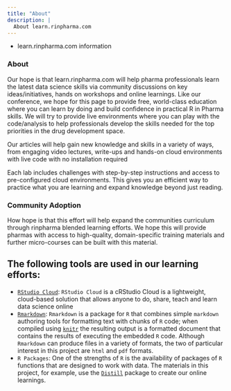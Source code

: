 ```yaml
---
title: "About"
description: |
  About learn.rinpharma.com
---
```


* learn.rinpharma.com information

### About

Our hope is that learn.rinpharma.com will help pharma professionals learn the latest data science skills via community discussions on key ideas/initiatives, hands on workshops and online learnings. Like our conference, we hope for this page to provide free, world-class education where you can learn by doing and build confidence in practical R in Pharma skills. We will try to provide live environments where you can play with the code/analysis to help professionals develop the skills needed for the top priorities in the drug development space.

Our articles will help gain new knowledge and skills in a variety of ways, from engaging video lectures, write-ups and hands-on cloud environments with live code with no installation required

Each lab includes challenges with step-by-step instructions and access to pre-configured cloud environments. This gives you an efficient way to practice what you are learning and expand knowledge beyond just reading.

### Community Adoption

How hope is that this effort will help expand the communities curriculum through rinpharma blended learning efforts. We hope this will provide pharmas with access to high-quality, domain-specific training materials and further micro-courses can be built with this material. 

## The following tools are used in our learning efforts:

* [`RStudio Cloud`](https://rstudio.cloud/): `RStudio Cloud` is a cRStudio Cloud is a lightweight, cloud-based solution that allows anyone to do, share, teach and learn data science online
* [`Rmarkdown`](http://rmarkdown.rstudio.com/index.html): `Rmarkdown` is a package for `R` that combines simple `markdown` authoring tools for formatting text with chunks of `R` code; when compiled using [`knitr`](http://yihui.name/knitr/) the resulting output is a formatted document that contains the results of executing the embedded `R` code. Although `Rmarkdown` can produce files in a variety of formats, the two of particular interest in this project are `html` and `pdf` formats. 
* `R Packages`: One of the strengths of `R` is the availability of packages of `R` functions that are designed to work with data. The materials in this project, for example, use the [`Distill`](https://rstudio.github.io/distill/) package to create our online learnings.